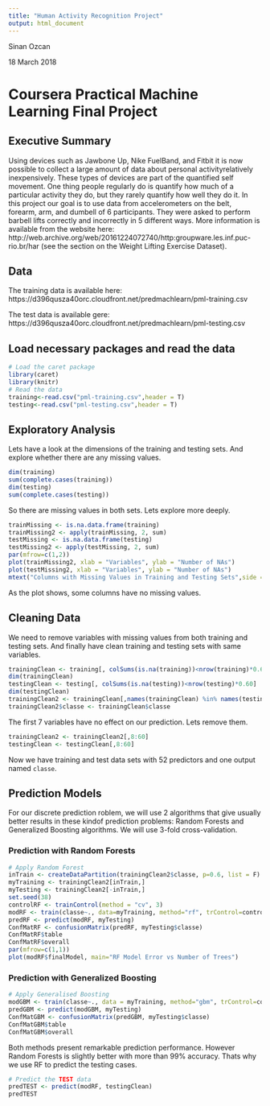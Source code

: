 ```yaml
---
title: "Human Activity Recognition Project"
output: html_document
---
```

Sinan Ozcan
 
18 March 2018 

# Coursera Practical Machine Learning Final Project 

## Executive Summary

Using devices such as Jawbone Up, Nike FuelBand, and Fitbit it is now possible to collect a large amount of data about personal activityrelatively inexpensively. These types of devices are part of the quantified self movement. One thing people regularly do is quantify how much of a particular activity they do, but they rarely quantify how well they do it. In this project our goal is to use data from accelerometers on the belt, forearm, arm, and dumbell of 6 participants. They were asked to perform barbell lifts correctly and incorrectly in 5 different ways. More information is available from the website here: http://web.archive.org/web/20161224072740/http:groupware.les.inf.puc-rio.br/har (see the section on the Weight Lifting Exercise Dataset).

## Data

The training data is available here: https://d396qusza40orc.cloudfront.net/predmachlearn/pml-training.csv

The test data is available gere: https://d396qusza40orc.cloudfront.net/predmachlearn/pml-testing.csv

## Load necessary packages and read the data

```r
# Load the caret package
library(caret)
library(knitr)
# Read the data
training<-read.csv("pml-training.csv",header = T)
testing<-read.csv("pml-testing.csv",header = T)
```

## Exploratory Analysis

Lets have a look at the dimensions of the training and testing sets. And explore whether there are any missing values.

```r
dim(training)
sum(complete.cases(training))
dim(testing)
sum(complete.cases(testing))
```

So there are missing values in both sets. Lets explore more deeply.

```r
trainMissing <- is.na.data.frame(training)
trainMissing2 <- apply(trainMissing, 2, sum) 
testMissing <- is.na.data.frame(testing)
testMissing2 <- apply(testMissing, 2, sum)
par(mfrow=c(1,2))
plot(trainMissing2, xlab = "Variables", ylab = "Number of NAs") 
plot(testMissing2, xlab = "Variables", ylab = "Number of NAs")
mtext("Columns with Missing Values in Training and Testing Sets",side = 3,line = -3,outer = T,font = 2)
```

As the plot shows, some columns have no missing values. 

## Cleaning Data

We need to remove variables with missing values from both training and testing sets. And finally have clean training and testing sets with same variables. 

```r
trainingClean <- training[, colSums(is.na(training))<nrow(training)*0.60]
dim(trainingClean)
testingClean <- testing[, colSums(is.na(testing))<nrow(testing)*0.60]
dim(testingClean)
trainingClean2 <- trainingClean[,names(trainingClean) %in% names(testingClean)]
trainingClean2$classe <- trainingClean$classe
```

The first 7 variables have no effect on our prediction. Lets remove them.

```r
trainingClean2 <- trainingClean2[,8:60]
testingClean <- testingClean[,8:60]
```

Now we have training and test data sets with 52 predictors and one output named ```classe```. 

## Prediction Models

For our discrete prediction roblem, we will use 2 algorithms that give usually better results in these kindof prediction problems: Random Forests and Generalized Boosting algorithms. We will use 3-fold cross-validation.

### Prediction with Random Forests

```r
# Apply Random Forest
inTrain <- createDataPartition(trainingClean2$classe, p=0.6, list = F)
myTraining <- trainingClean2[inTrain,]
myTesting <- trainingClean2[-inTrain,]
set.seed(38)
controlRF <- trainControl(method = "cv", 3)
modRF <- train(classe~., data=myTraining, method="rf", trControl=controlRF)
predRF <- predict(modRF, myTesting)
ConfMatRF <- confusionMatrix(predRF, myTesting$classe)
ConfMatRF$table
ConfMatRF$overall
par(mfrow=c(1,1))
plot(modRF$finalModel, main="RF Model Error vs Number of Trees")
```

### Prediction with Generalized Boosting

```r
# Apply Generalised Boosting
modGBM <- train(classe~., data = myTraining, method="gbm", trControl=controlRF, verbose=F)
predGBM <- predict(modGBM, myTesting)
ConfMatGBM <- confusionMatrix(predGBM, myTesting$classe)
ConfMatGBM$table
ConfMatGBM$overall
```

Both methods present remarkable prediction performance. However Random Forests is slightly better with more than 99% accuracy. Thats why we use RF to predict the testing cases.

```r
# Predict the TEST data
predTEST <- predict(modRF, testingClean)
predTEST
```
